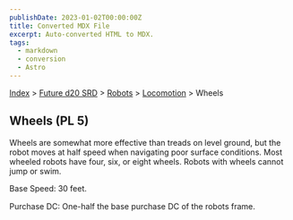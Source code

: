 ```yaml
---
publishDate: 2023-01-02T00:00:00Z
title: Converted MDX File
excerpt: Auto-converted HTML to MDX.
tags:
  - markdown
  - conversion
  - Astro
---
```






[Index](-index) > [Future d20 SRD](future-d20-srd-index) > [Robots](future-d20-srd-robots-index) > [Locomotion](future-d20-srd-robots-locomotion-index) > Wheels




## Wheels (PL 5)


Wheels are somewhat more effective than treads on level ground, but the robot moves at half speed when navigating poor surface conditions. Most wheeled robots have four, six, or eight wheels. Robots with wheels cannot jump or swim.


Base Speed: 30 feet.


Purchase DC: One-half the base purchase DC of the robots frame.



